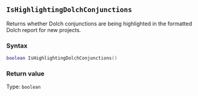 ::: {.minipage data-latex="{\textwidth}"}
## `IsHighlightingDolchConjunctions`

Returns whether Dolch conjunctions are being highlighted in the formatted Dolch report for new projects.

### Syntax {-}

``` .lua
boolean IsHighlightingDolchConjunctions()
```

### Return value {-}

Type: `boolean`
:::
